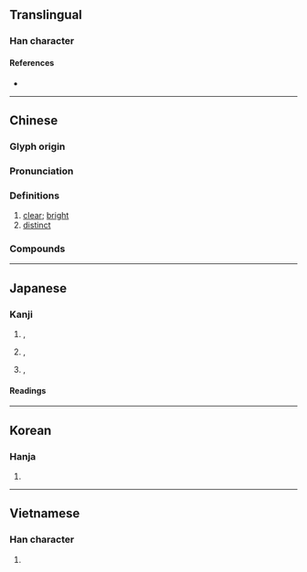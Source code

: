 {{character info/new}}
{{character info/new|0xf929}}
{{character info/new|0xfa92}}
{{character info/new|0x2f8d8}}
==Translingual==

===Han character===
{{Han char|rn=74|rad=月|as=07|sn=11|four=37720|canj=IIB}}

====References====
* {{Han ref|kx=0505.230|dkj=14362|dj=0884.190|hdz=32072.060|uh=6717|ud=26391|bh=AED4|bd=44756}}

----

==Chinese==
{{zh-forms}}

===Glyph origin===
{{Han etym}}

===Pronunciation===
{{zh-pron
|m=lǎng
|c=long5
|h=pfs=làn
|md=lāng
|mn=qz,tw,xm,zz:lóng/twv:láng/twv:lang
|w=3laan
|mc=y
|oc=y
|cat=a
}}

===Definitions===
{{zh-hanzi}}

# [[clear]]; [[bright]]
# [[distinct]]

===Compounds===
{{zh-der|光朗朗|不朗朗|勃朗特|健朗|布朗族|伊朗高原|天朗氣清|伊朗|天清氣朗|勃朗峰|布朗運動|白朗峰|秦庭朗鏡|白朗寧|朗鑒|朗朗|朗誦詩|朗格的|朗照|朗目疏眉|目若朗星|晴朗|朗悟|朗誦|書聲朗朗|硬朗|朗讀|朗誦調|神清氣朗|朗暢|朗抱|眉清目朗|朗朗雲天|月朗風清|朗朗上口|明朗|燎朗|朗聲|爽朗|朗朗高談|晃朗|清風朗月|清朗|朗月|朗巴兒|朗月清風|風恬日朗|風清月朗|高聲朗誦|高朗|遼朗|風恬月朗|軒朗|豁然開朗|開朗|通朗|雋朗|豁朗}}

----

==Japanese==

===Kanji===
{{ja-kanji|grade=6|rs=月07}}

# {{qualifier|visually}} {{l|en|bright}}, {{l|en|clear}}
# {{qualifier|auditorily}} {{l|en|sonorant}}, {{l|en|clear}}
# {{qualifier|psychologically}} {{l|en|merry}}, {{l|en|cheerful}}

====Readings====
{{ja-readings
|goon=ろう<らう
|kanon=ろう<らう
|kun=ほが-ら, ほが-らか, あき-らか
|nanori=あきら, お, さえ, ろ
}}

----

==Korean==

===Hanja===
{{ko-hanja|hangeul=[[랑]]>[[낭]]}}

# {{defn|lang=ko|sort=月07}}

----

==Vietnamese==

===Han character===
{{vi-hantu|lãng, [[lang]]|rs=月07}}

# {{defn|lang=vi|sort=月07}}